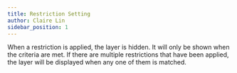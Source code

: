 ```yaml
---
title: Restriction Setting
author: Claire Lin
sidebar_position: 1
---
```



<Reader text="Designer" />

When a restriction is applied, the layer is hidden. It will only be shown when the criteria are met. If there are multiple restrictions that have been applied, the layer will be displayed when any one of them is matched.
